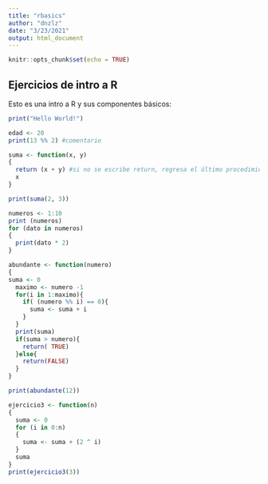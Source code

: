 ---
title: "rbasics"
author: "dnzlz"
date: "3/23/2021"
output: html_document
---

```{r setup, include=FALSE}
knitr::opts_chunk$set(echo = TRUE)
```

## Ejercicios de intro a R

Esto es una intro a R y sus componentes básicos:

```{r}
print("Hello World!")
```

```{r}
edad <- 20
print(13 %% 2) #comentario
```

```{r}

suma <- function(x, y)
{
  return (x + y) #si no se escribe return, regresa el último procedimiento
  x
}

print(suma(2, 3))
```

```{r}
numeros <- 1:10
print (numeros)
for (dato in numeros)
{
  print(dato * 2)
}
```

```{r}
abundante <- function(numero)
{
suma <- 0
  maximo <- numero -1
  for(i in 1:maximo){
    if( (numero %% i) == 0){
      suma <- suma + i
    }
  }
  print(suma)
  if(suma > numero){
    return( TRUE)
  }else{
    return(FALSE)
  }
}

print(abundante(12))
```

```{r}
ejercicio3 <- function(n)
{
  suma <- 0
  for (i in 0:n)
  {
    suma <- suma + (2 ^ i)
  }
  suma
}
print(ejercicio3(3))
```

